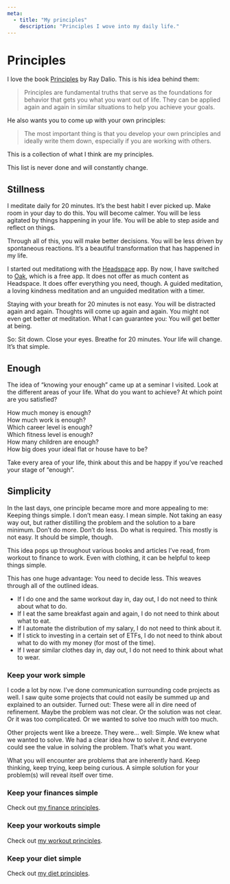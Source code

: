 ```yaml
---
meta:
  - title: "My principles"
    description: "Principles I wove into my daily life."
---
```


# Principles

I love the book [Principles](https://amzn.to/2CSDh5M) by Ray Dalio. This is his idea behind them:

> Principles are fundamental truths that serve as the foundations for behavior that gets you what you want out of life. They can be applied again and again in similar situations to help you achieve your goals.

He also wants you to come up with your own principles:

> The most important thing is that you develop your own principles and ideally write them down, especially if you are working with others.

This is a collection of what I think are my principles.

This list is never done and will constantly change.

## Stillness

I meditate daily for 20 minutes. It’s the best habit I ever picked up. Make room in your day to do this. You will become calmer. You will be less agitated by things happening in your life. You will be able to step aside and reflect on things.

Through all of this, you will make better decisions. You will be less driven by spontaneous reactions. It’s a beautiful transformation that has happened in my life.

I started out meditationg with the [Headspace](https://www.headspace.com/) app. By now, I have switched to [Oak](https://www.oakmeditation.com/), which is a free app. It does not offer as much content as Headspace. It does offer everything you need, though. A guided meditation, a loving kindness meditation and an unguided meditation with a timer.

Staying with your breath for 20 minutes is not easy. You will be distracted again and again. Thoughts will come up again and again. You might not even get better _at_ meditation. What I can guarantee you: You will get better at being.

So: Sit down. Close your eyes. Breathe for 20 minutes. Your life will change. It’s that simple.

## Enough

The idea of “knowing your enough” came up at a seminar I visited. Look at the different areas of your life. What do you want to achieve? At which point are you satisfied?

How much money is enough?  
How much work is enough?  
Which career level is enough?  
Which fitness level is enough?  
How many children are enough?  
How big does your ideal flat or house have to be?

Take every area of your life, think about this and be happy if you’ve reached your stage of “enough”.

## Simplicity

In the last days, one principle became more and more appealing to me: Keeping things simple. I don’t mean easy. I mean simple. Not taking an easy way out, but rather distilling the problem and the solution to a bare minimum. Don’t do more. Don’t do less. Do what is required. This mostly is not easy. It should be simple, though.

This idea pops up throughout various books and articles I’ve read, from workout to finance to work. Even with clothing, it can be helpful to keep things simple.

This has one huge advantage: You need to decide less. This weaves through all of the outlined ideas.

- If I do one and the same workout day in, day out, I do not need to think about what to do.
- If I eat the same breakfast again and again, I do not need to think about what to eat.
- If I automate the distribution of my salary, I do not need to think about it.
- If I stick to investing in a certain set of ETFs, I do not need to think about what to do with my money (for most of the time).
- If I wear similar clothes day in, day out, I do not need to think about what to wear.

### Keep your work simple

I code a lot by now. I’ve done communication surrounding code projects as well. I saw quite some projects that could not easily be summed up and explained to an outsider. Turned out: These were all in dire need of refinement. Maybe the problem was not clear. Or the solution was not clear. Or it was too complicated. Or we wanted to solve too much _with_ too much.

Other projects went like a breeze. They were… well: Simple. We knew what we wanted to solve. We had a clear idea how to solve it. And everyone could see the value in solving the problem. That’s what you want.

What you will encounter are problems that are inherently hard. Keep thinking, keep trying, keep being curious. A simple solution for your problem(s) will reveal itself over time.

### Keep your finances simple

Check out [my finance principles](/finance).

### Keep your workouts simple

Check out [my workout principles](/workout).

### Keep your diet simple

Check out [my diet principles](/diet).
